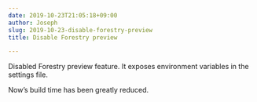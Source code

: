 ```yaml
---
date: 2019-10-23T21:05:18+09:00
author: Joseph
slug: 2019-10-23-disable-forestry-preview
title: Disable Forestry preview

---
```

Disabled Forestry preview feature. It exposes environment variables in the settings file.

Now’s build time has been greatly reduced.